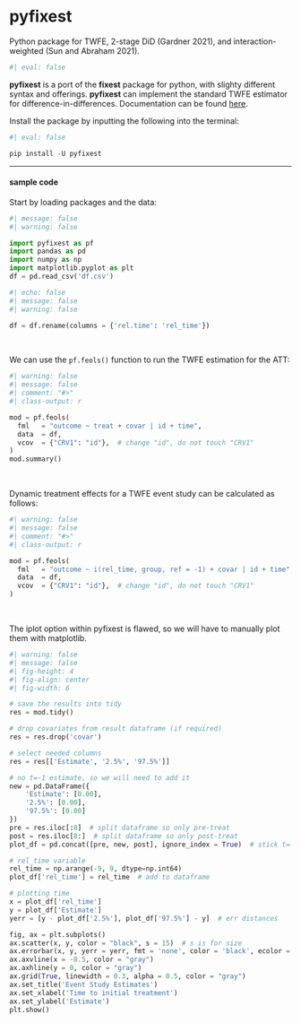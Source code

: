 # pyfixest {.unnumbered}

::: small
Python package for TWFE, 2-stage DiD (Gardner 2021), and interaction-weighted (Sun and Abraham 2021).
:::

```r
#| eval: false
```

**pyfixest** is a port of the **fixest** package for python, with slighty different syntax and offerings. **pyfixest** can implement the standard TWFE estimator for difference-in-differences. Documentation can be found [here](https://py-econometrics.github.io/pyfixest/pyfixest.html).

Install the package by inputting the following into the terminal:

```python
#| eval: false

pip install -U pyfixest
```

------------------------------------------------------------------------

#### sample code

Start by loading packages and the data:

```python
#| message: false
#| warning: false

import pyfixest as pf
import pandas as pd
import numpy as np
import matplotlib.pyplot as plt
df = pd.read_csv('df.csv')
```

```python
#| echo: false
#| message: false
#| warning: false

df = df.rename(columns = {'rel.time': 'rel_time'})
```

<br />

We can use the `pf.feols()` function to run the TWFE estimation for the ATT:

```python
#| warning: false
#| message: false
#| comment: "#>"
#| class-output: r

mod = pf.feols(
  fml   = "outcome ~ treat + covar | id + time",
  data  = df,
  vcov  = {"CRV1": "id"},  # change "id", do not touch "CRV1"
)
mod.summary()
```

<br />

Dynamic treatment effects for a TWFE event study can be calculated as follows:

```python
#| warning: false
#| message: false
#| comment: "#>"
#| class-output: r

mod = pf.feols(
  fml   = "outcome ~ i(rel_time, group, ref = -1) + covar | id + time",
  data  = df,
  vcov  = {"CRV1": "id"},  # change "id", do not touch "CRV1"
)
```

<br />

The iplot option within pyfixest is flawed, so we will have to manually plot them with matplotlib.

```python
#| warning: false
#| message: false
#| fig-height: 4
#| fig-align: center
#| fig-width: 6

# save the results into tidy
res = mod.tidy()

# drop covariates from result dataframe (if required)
res = res.drop('covar')

# select needed columns
res = res[['Estimate', '2.5%', '97.5%']]

# no t=-1 estimate, so we will need to add it
new = pd.DataFrame({
    'Estimate': [0.00],
    '2.5%': [0.00],
    '97.5%': [0.00]
})
pre = res.iloc[:8]  # split dataframe so only pre-treat
post = res.iloc[8:]  # split dataframe so only post-treat
plot_df = pd.concat([pre, new, post], ignore_index = True)  # stick t=-1 between pre and post

# rel_time variable
rel_time = np.arange(-9, 9, dtype=np.int64)
plot_df['rel_time'] = rel_time  # add to dataframe

# plotting time
x = plot_df['rel_time']
y = plot_df['Estimate']
yerr = [y - plot_df['2.5%'], plot_df['97.5%'] - y]  # err distances

fig, ax = plt.subplots()
ax.scatter(x, y, color = "black", s = 15)  # s is for size
ax.errorbar(x, y, yerr = yerr, fmt = 'none', color = 'black', ecolor = 'black', capsize = 0)
ax.axvline(x = -0.5, color = "gray")
ax.axhline(y = 0, color = "gray")
ax.grid(True, linewidth = 0.3, alpha = 0.5, color = "gray")
ax.set_title('Event Study Estimates')
ax.set_xlabel('Time to initial treatment')
ax.set_ylabel('Estimate')
plt.show()
```

<br />
